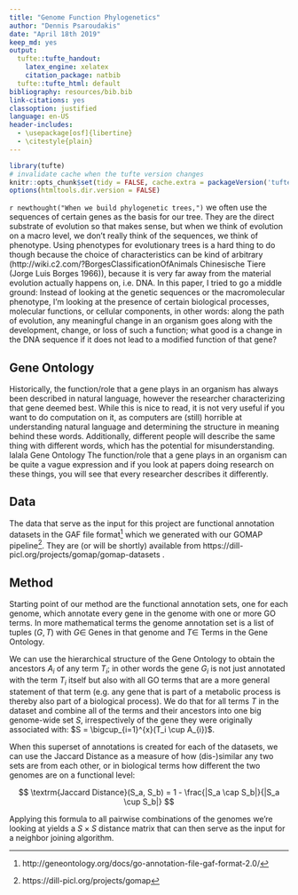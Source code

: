 ```yaml
---
title: "Genome Function Phylogenetics"
author: "Dennis Psaroudakis"
date: "April 18th 2019"
keep_md: yes
output:
  tufte::tufte_handout:
    latex_engine: xelatex
    citation_package: natbib
  tufte::tufte_html: default
bibliography: resources/bib.bib
link-citations: yes
classoption: justified
language: en-US
header-includes:
  - \usepackage[osf]{libertine}
  - \citestyle{plain}
---
```


```r
library(tufte)
# invalidate cache when the tufte version changes
knitr::opts_chunk$set(tidy = FALSE, cache.extra = packageVersion('tufte'))
options(htmltools.dir.version = FALSE)
```

`r newthought("When we build phylogenetic trees,")` we often use the sequences of certain genes as the basis for our tree.
They are the direct substrate of evolution so that makes sense, but when we think of evolution on a macro level, we don't really think of the sequences, we think of phenotype.
Using phenotypes for evolutionary trees is a hard thing to do though because the choice of characteristics can be kind of arbitrary (http://wiki.c2.com/?BorgesClassificationOfAnimals Chinesische Tiere (Jorge Luis Borges 1966)), because it is very far away from the material evolution actually happens on, i.e. DNA.
In this paper, I tried to go a middle ground: Instead of looking at the genetic sequences or the macromolecular phenotype, I'm looking at the presence of certain biological processes, molecular functions, or cellular components, in other words: along the path of evolution, any meaningful change in an organism goes along with the development, change, or loss of such a function; what good is a change in the DNA sequence if it does not lead to a modified function of that gene?

## Gene Ontology
Historically, the function/role that a gene plays in an organism has always been described in natural language, however the researcher characterizing that gene deemed best.
While this is nice to read, it is not very useful if you want to do computation on it, as computers are (still) horrible at understanding natural language and determining the structure in meaning behind these words.
Additionally, different people will describe the same thing with different words, which has the potential for misunderstanding.
lalala Gene Ontology
\marginnote{"The mission of the GO Consortium is to develop an up-to-date, comprehensive, computational model of biological systems, from the molecular level to larger pathways, cellular and organism-level systems." 

\raggedleft --- GO Consortium (geneontology.org)}
The function/role that a gene plays in an organism can be quite a vague expression and if you look at papers doing research on these things, you will see that every researcher describes it differently.


## Data
The data that serve as the input for this project are functional annotation datasets in the GAF file format^[\scriptsize http://geneontology.org/docs/go-annotation-file-gaf-format-2.0/] which we generated with our GOMAP pipeline^[\scriptsize https://dill-picl.org/projects/gomap]. They are (or will be shortly) available from \scriptsize https://dill-picl.org/projects/gomap/gomap-datasets \normalsize.

## Method
Starting point of our method are the functional annotation sets, one for each genome, which annotate every gene in the genome with one or more GO terms.
In more mathematical terms the genome annotation set is a list of tuples $(G, T)$ with $G \in$ Genes in that genome and $T \in$ Terms in the Gene Ontology.
\marginnote[-5em]{
\texttt{Gene\ \ \ \ \ \ \ \ \ GO Term\\
Os01g0601625	GO:0050896\\
Os01g0601625	GO:0016021\\
Os01g0601625	GO:0016301\\
Os01g0601651	GO:0003677\\
Os01g0601651	GO:0009699\\
Os01g0601651	GO:0050790\\
Os01g0601651	GO:0050794\\
Os01g0601651	GO:0050896\\
Os01g0601675	GO:0007275\\
Os01g0601675	GO:0016310\\
Os01g0601675	GO:0050789\\
...
}
}

We can use the hierarchical structure of the Gene Ontology to obtain the ancestors $A_i$ of any term $T_i$; in other words the gene $G_i$ is not just annotated with the term $T_i$ itself but also with all GO terms that are a more general statement of that term (e.g. any gene that is part of a metabolic process is thereby also part of a biological process).
We do that for all terms $T$ in the dataset and combine all of the terms and their ancestors into one big genome-wide set $S$, irrespectively of the gene they were originally associated with:  $S = \bigcup_{i=1}^{x}(T_i \cup A_{i})$.

When this superset of annotations is created for each of the datasets, we can use the Jaccard Distance as a measure of how (dis-)similar any two sets are from each other, or in biological terms how different the two genomes are on a functional level:

$$ \textrm{Jaccard Distance}(S_a, S_b) = 1 - \frac{|S_a \cap S_b|}{|S_a \cup S_b|} $$

\begin{marginfigure}
The general idea of using the Jaccard Distance in this context is to measure the overlap of two subtrees in the GO hierarchy.
Say, for simplicity, that we're looking at two genomes (here called Gold Standard and Prediction) that each only contain one single GO term (marked by a leaf).
First, we add all ancestors of that leaf term to each subtree.
Then, we determine the overlap (which corresponds to $S_a \cap S_b$), and divide the number of nodes in this overlap by the number of nodes in either of the two subtrees ($S_a \cup S_b$).
\vspace{0.2em}

\includegraphics{resources/hF-graphical.png}

\vspace{0.5em}
\noindent In the case of this example, the Jaccard Distance of Gold Standard and Prediction would be $1 - \frac{4}{9} = \frac{5}{9}$
\end{marginfigure}

Applying this formula to all pairwise combinations of the genomes we're looking at yields a $S \times S$ distance matrix that can then serve as the input for a neighbor joining algorithm.